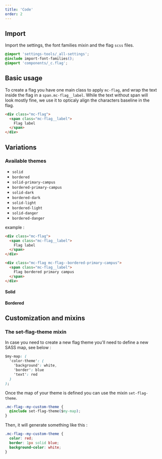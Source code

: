 ```yaml
---
title: 'Code'
order: 2
---
```


## Import

Import the settings, the font families mixin and the flag `scss` files.

```css
@import 'settings-tools/_all-settings';
@include import-font-families();
@import 'components/_c.flag';
```

## Basic usage

To create a flag you have one main class to apply `mc-flag`, and wrap the text inside the flag in a `span.mc-flag__label`. While the text without span will look mostly fine, we use it to opticaly align the characters baseline in the flag.

```html
<div class="mc-flag">
  <span class="mc-flag__label">
    Flag label
  </span>
</div>
```

<Preview path="flag-default" />

## Variations

### Available themes

- `solid`
- `bordered`
- `solid-primary-campus`
- `bordered-primary-campus`
- `solid-dark`
- `bordered-dark`
- `solid-light`
- `bordered-light`
- `solid-danger`
- `bordered-danger`

example :

```html
<div class="mc-flag">
  <span class="mc-flag__label">
    Flag label
  </span>
</div>

<div class="mc-flag mc-flag--bordered-primary-campus">
  <span class="mc-flag__label">
    Flag bordered primary campus
  </span>
</div>
```

#### Solid

<Preview path="flag-solid" />

#### Bordered

<Preview path="flag-bordered" />

## Customization and mixins

### The set-flag-theme mixin

In case you need to create a new flag theme you'll need to define a new SASS map, see below :

```css
$my-map: (
  'color-theme': (
    'background': white,
    'border': blue
    'text': red
  )
);
```

Once the map of your theme is defined you can use the mixin `set-flag-theme`.

```css
.mc-flag--my-custom-theme {
  @include set-flag-theme($my-map);
}
```

Then, it will generate something like this :

```css
.mc-flag--my-custom-theme {
  color: red;
  border: 1px solid blue;
  background-color: white;
}
```